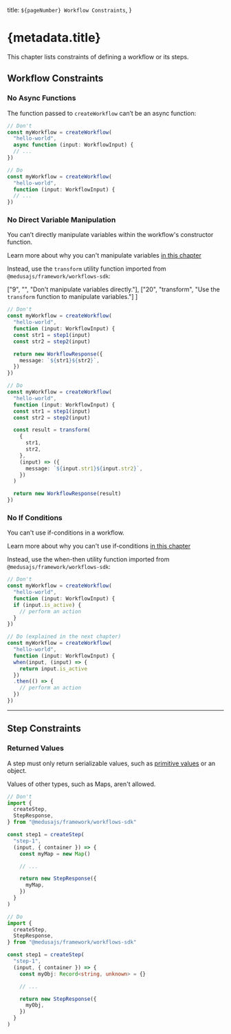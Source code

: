   title: `${pageNumber} Workflow Constraints`,
}

# {metadata.title}

This chapter lists constraints of defining a workflow or its steps.

## Workflow Constraints

### No Async Functions

The function passed to `createWorkflow` can’t be an async function:

```ts highlights={[["4", "async", "Function can't be async."], ["11", "", "Correct way of defining the function."]]}
// Don't
const myWorkflow = createWorkflow(
  "hello-world", 
  async function (input: WorkflowInput) {
  // ...
})

// Do
const myWorkflow = createWorkflow(
  "hello-world", 
  function (input: WorkflowInput) {
  // ...
})
```

### No Direct Variable Manipulation

You can’t directly manipulate variables within the workflow's constructor function.

<Note>

Learn more about why you can't manipulate variables [in this chapter](../conditions/page.mdx#why-if-conditions-arent-allowed-in-workflows)

</Note>

Instead, use the `transform` utility function imported from `@medusajs/framework/workflows-sdk`:

  ["9", "", "Don't manipulate variables directly."],
  ["20", "transform", "Use the `transform` function to manipulate variables."]
]

```ts  highlights={highlights}
// Don't
const myWorkflow = createWorkflow(
  "hello-world", 
  function (input: WorkflowInput) {
  const str1 = step1(input)
  const str2 = step2(input)

  return new WorkflowResponse({
    message: `${str1}${str2}`,
  })
})

// Do
const myWorkflow = createWorkflow(
  "hello-world", 
  function (input: WorkflowInput) {
  const str1 = step1(input)
  const str2 = step2(input)

  const result = transform(
    {
      str1,
      str2,
    },
    (input) => ({
      message: `${input.str1}${input.str2}`,
    })
  )

  return new WorkflowResponse(result)
})
```

### No If Conditions

You can't use if-conditions in a workflow.

<Note>

Learn more about why you can't use if-conditions [in this chapter](../conditions/page.mdx#why-if-conditions-arent-allowed-in-workflows)

</Note>

Instead, use the when-then utility function imported from `@medusajs/framework/workflows-sdk`:

```ts
// Don't
const myWorkflow = createWorkflow(
  "hello-world", 
  function (input: WorkflowInput) {
  if (input.is_active) {
    // perform an action
  }
})

// Do (explained in the next chapter)
const myWorkflow = createWorkflow(
  "hello-world", 
  function (input: WorkflowInput) {
  when(input, (input) => {
    return input.is_active
  })
  .then(() => {
    // perform an action
  })
})
```

---

## Step Constraints

### Returned Values

A step must only return serializable values, such as [primitive values](https://developer.mozilla.org/en-US/docs/Web/JavaScript/Data_structures#primitive_values) or an object.

Values of other types, such as Maps, aren't allowed.

```ts
// Don't
import { 
  createStep,
  StepResponse,
} from "@medusajs/framework/workflows-sdk"

const step1 = createStep(
  "step-1",
  (input, { container }) => {
    const myMap = new Map()

    // ...

    return new StepResponse({
      myMap,
    })
  }
)

// Do
import { 
  createStep,
  StepResponse,
} from "@medusajs/framework/workflows-sdk"

const step1 = createStep(
  "step-1",
  (input, { container }) => {
    const myObj: Record<string, unknown> = {}

    // ...

    return new StepResponse({
      myObj,
    })
  }
)
```